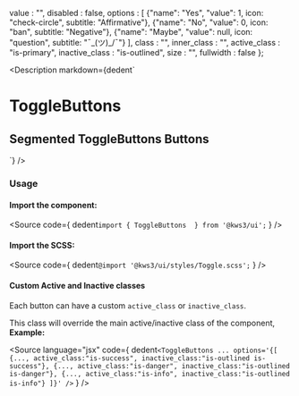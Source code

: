 
  value : "",
  disabled : false,
  options : [
    {"name": "Yes", "value": 1, icon: "check-circle", subtitle: "Affirmative"},
    {"name": "No", "value": 0, icon: "ban", subtitle: "Negative"},
    {"name": "Maybe", "value": null, icon: "question", subtitle: "¯\_(ツ)_/¯"}
  ],
  class : "",
  inner_class : "",
  active_class : "is-primary",
  inactive_class : "is-outlined",
  size : "",
  fullwidth : false
};

<Version />

<Meta of={ToggleButtonsStories} />

<Description
  markdown={dedent`
# ToggleButtons
## Segmented ToggleButtons Buttons
`}
/>

<Canvas>
  <Story of={ToggleButtonsStories.ToggleButtons} />
</Canvas>

<Controls />

### Usage

#### Import the component:

<Source
  code={
    dedent`import { ToggleButtons  } from '@kws3/ui';`
  }
/>

#### Import the SCSS:

<Source
  code={
    dedent`@import '@kws3/ui/styles/Toggle.scss';`
  }
/>

#### Custom Active and Inactive classes

Each button can have a custom `active_class` or `inactive_class`.

This class will override the main active/inactive class of the component, **Example:**

<Source
  language="jsx"
  code={
    dedent`
    <ToggleButtons
      ...
      options='{[
        {..., active_class:"is-success", inactive_class:"is-outlined is-success"},
        {..., active_class:"is-danger", inactive_class:"is-outlined is-danger"},
        {..., active_class:"is-info", inactive_class:"is-outlined is-info"}
      ]}'
    />
    `
  }
/>
